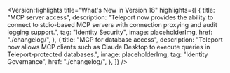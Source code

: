 
<VersionHighlights
  title="What's New in Version 18"
  highlights={[
    {
      title: "MCP server access",
      description: "Teleport now provides the ability to connect to stdio-based MCP servers with connection proxying and audit logging support.",
      tag: "Identity Security",
      image: placeholderImg,
      href: "./changelog/",
    },
    {
      title: "MCP for database access",
      description: "Teleport now allows MCP clients such as Claude Desktop to execute queries in Teleport-protected databases.",
      image: placeholderImg,
      tag: "Identity Governance",
      href: "./changelog/",
    },
  ]}
/>
